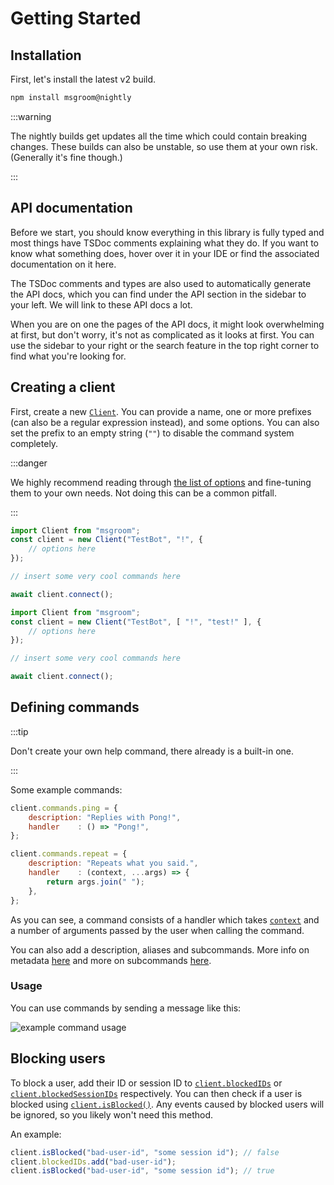 # Getting Started

## Installation

First, let's install the latest v2 build.

```bash npm2yarn
npm install msgroom@nightly
```

:::warning

The nightly builds get updates all the time which could contain breaking changes.
These builds can also be unstable, so use them at your own risk.
(Generally it's fine though.)

:::

## API documentation

Before we start, you should know everything in this library is fully typed and most things have TSDoc comments explaining what they do.
If you want to know what something does, hover over it in your IDE or find the associated documentation on it here.

The TSDoc comments and types are also used to automatically generate the API docs, which you can find under the API section in the sidebar to your left.
We will link to these API docs a lot.

When you are on one the pages of the API docs, it might look overwhelming at first, but don't worry, it's not as complicated as it looks at first.
You can use the sidebar to your right or the search feature in the top right corner to find what you're looking for.

## Creating a client

First, create a new [`Client`](/msgroom-orm/docs/api/classes/index.Client).
You can provide a name, one or more prefixes (can also be a regular expression instead), and some options.
You can also set the prefix to an empty string (`""`) to disable the command system completely.

:::danger

We highly recommend reading through [the list of options](/msgroom-orm/docs/api/interfaces/types_types.ClientOptions) and fine-tuning them to your own needs.
Not doing this can be a common pitfall.

:::


<Tabs>

<TabItem value="one_prefix" label="One prefix" default>

```js
import Client from "msgroom";
const client = new Client("TestBot", "!", {
    // options here
});

// insert some very cool commands here

await client.connect();
```

</TabItem>

<TabItem value="multiple_prefixes" label="Multiple prefixes">

```js
import Client from "msgroom";
const client = new Client("TestBot", [ "!", "test!" ], {
    // options here
});

// insert some very cool commands here

await client.connect();
```

</TabItem>

</Tabs>

## Defining commands

:::tip

Don't create your own help command, there already is a built-in one.

:::

Some example commands:

```js
client.commands.ping = {
    description: "Replies with Pong!",
    handler    : () => "Pong!",
};

client.commands.repeat = {
    description: "Repeats what you said.",
    handler    : (context, ...args) => {
        return args.join(" ");
    },
};
```

As you can see, a command consists of a handler which takes [`context`](/msgroom-orm/docs/api/interfaces/types_types.CommandContext)
and a number of arguments passed by the user when calling the command.

You can also add a description, aliases and subcommands.
More info on metadata [here](/msgroom-orm/docs/commands/metadata) and more on subcommands [here](/msgroom-orm/docs/commands/subcommands).

### Usage

You can use commands by sending a message like this:

![example command usage](https://github.com/NanderTGA/msgroom-orm/blob/main/example%20command%20usage.png?raw=true)

## Blocking users

To block a user, add their ID or session ID to [`client.blockedIDs`](http://localhost:3000/msgroom-orm/docs/api/classes/index.Client#blockedids)
or [`client.blockedSessionIDs`](http://localhost:3000/msgroom-orm/docs/api/classes/index.Client#blockedsessionids) respectively.
You can then check if a user is blocked using [`client.isBlocked()`](http://localhost:3000/msgroom-orm/docs/api/classes/index.Client#isblocked).
Any events caused by blocked users will be ignored, so you likely won't need this method.

An example:

```js
client.isBlocked("bad-user-id", "some session id"); // false
client.blockedIDs.add("bad-user-id");
client.isBlocked("bad-user-id", "some session id"); // true
```
